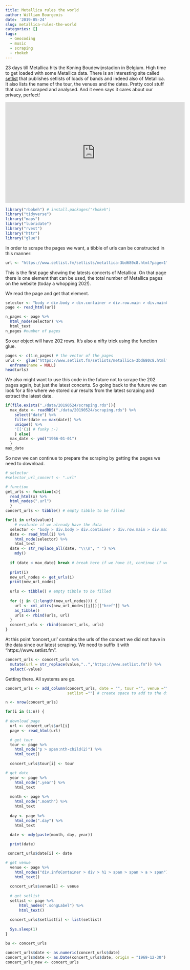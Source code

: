 ```yaml
---
title: Metallica rules the world
author: William Bourgeois
date: '2019-05-24'
slug: metallica-rules-the-world
categories: []
tags:
  - Geocoding
  - music
  - scraping
  - rbokeh
---
```


23 days till Metallica hits the Koning Boudewijnstadion in Belgium. High time to get loaded with some Metallica data. There is an interesting site called [setlist](https://www.setlist.fm) that publishes setlists of loads of bands and indeed also of Metallica. It also lists the name of the tour, the venues and the dates. Pretty cool stuff that can be scraped and analysed. And it even says it cares about our privacy, perfect! 

<center>
<iframe width="560" height="315" src="https://www.youtube.com/watch?v=FtUptw2ZmDM" frameborder="0" allowfullscreen></iframe>
</center>


```r
library("rbokeh") # install.packages("rbokeh")
library("tidyverse")
library("maps")
library("lubridate")
library("rvest")
library("httr")
library("glue")
```


In order to scrape the pages we want, a tibble of urls can be constructed in this manner:

```r
url <- "https://www.setlist.fm/setlists/metallica-3bd680c8.html?page=1"
```

This is the first page showing the latests concerts of Metallica. On that page there is one element that can be used, the total number of Metallica pages on the website (today a whopping 202!). 

We read the page and get that element.

```r
selector <- "body > div.body > div.container > div.row.main > div.mainColumn.col-xs-12.col-md-8 > div:nth-child(2) > div > div > div.col-xs-12.noTopBorder.noTopPadding.hidden-print.text-center.listPager-lg > ul > li:nth-child(9) > a"
page <- read_html(url)

n_pages <- page %>% 
  html_node(selector) %>% 
  html_text
n_pages #number of pages

```


So our object will have 202 rows. It's also a nifty trick using the function glue. 

```r

pages <- c(1:n_pages) # the vector of the pages
urls <-  glue("https://www.setlist.fm/setlists/metallica-3bd680c8.html?page={pages}") %>% 
  enframe(name = NULL)
head(urls)

```

We also might want to use this code in the future not to scrape the 202 pages again, but just the latest concerts. So going back to the future we can look for a file where we stored our results from the latest scraping and extract the latest date. 

```r
if(file.exists("./data/20190524/scraping.rds")){
  max_date <- readRDS("./data/20190524/scraping.rds") %>% 
    select("date") %>% 
    filter(date == max(date)) %>%
    unique() %>% 
    '[['(1) # funky ;-)
    } else{
  max_date <- ymd("1966-01-01")
  }
max_date
```

So now we can continue to prepare the scraping by getting the pages we need to download.

```r

# selector
#selector_url_concert <- ".url"

# function
get_urls <- function(x){
  read_html(x) %>% 
  html_nodes(".url")
  }
concert_urls <- tibble() # empty tibble to be filled

for(i in urls$value){
    # evaluate if we already have the data
  selector <- "body > div.body > div.container > div.row.main > div.mainColumn.col-xs-12.col-md-8 > div:nth-child(2) > div > div > div:nth-child(1) > div:nth-child(1) > div"
  date <- read_html(i) %>% 
    html_node(selector) %>% 
    html_text
  date <- str_replace_all(date, "\\\n", " ") %>% 
    mdy()
  
  if (date < max_date) break # break here if we have it, continue if we don't
  
  print(i)
  new_url_nodes <- get_urls(i) 
  print(new_url_nodes)
  
  urls <- tibble() # empty tibble to be filled
  
  for (j in (1:length(new_url_nodes))) {
    url <- xml_attrs(new_url_nodes[[j]])[["href"]] %>% 
    as_tibble()  
    urls <- rbind(urls, url)
  }
  concert_urls <- rbind(concert_urls, urls)
}

```


At this point 'concert_url' contains the urls of the concert we did not have in the data since our latest scraping. We need to suffix it with "https://www.setlist.fm". 

```r
concert_urls <- concert_urls %>% 
  mutate(url = str_replace(value,"..","https://www.setlist.fm")) %>% 
  select(-value)
```

Getting there. All systems are go.

```r
concert_urls <- add_column(concert_urls, date = "", tour ="", venue ="",
                           setlist ="") # create space to add to the df
```


```r
n <- nrow(concert_urls)

for(i in (1:n)) {
  
# download page
  url <- concert_urls$url[i]
  page <- read_html(url)

  # get tour
  tour <- page %>%
    html_node("p > span:nth-child(2)") %>%
    html_text()
  
  concert_urls$tour[i] <- tour

# get date
  year <- page %>%
    html_node(".year") %>%
    html_text
  
  month <- page %>%
    html_node(".month") %>%
    html_text
  
  day <- page %>%
    html_node(".day") %>%
    html_text
  
  date <- mdy(paste(month, day, year))

  print(date)

 concert_urls$date[i] <- date

# get venue
  venue <- page %>%
    html_nodes("div.infoContainer > div > h1 > span > span > a > span") %>%
    html_text()
  
  concert_urls$venue[i] <- venue
  
  # get setlist
  setlist <- page %>%
      html_nodes(".songLabel") %>%
      html_text()
    
  concert_urls$setlist[i] <- list(setlist)
  
  Sys.sleep(1)
}
```


```r
bu <- concert_urls

concert_urls$date <- as.numeric(concert_urls$date)
concert_urls$date <- as.Date(concert_urls$date, origin = "1969-12-30")
concert_urls_new <- concert_urls


```

